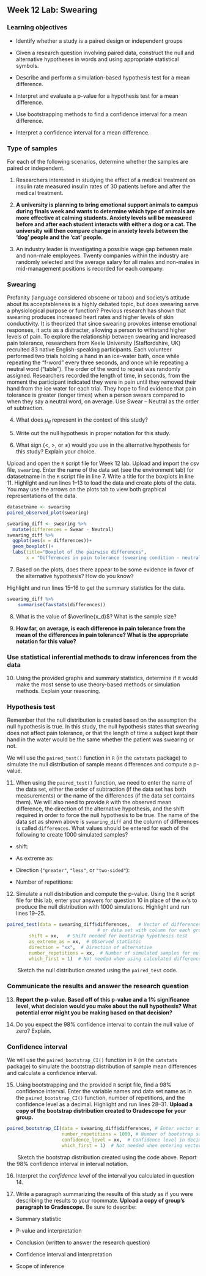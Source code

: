 ## Week 12 Lab:  Swearing

\setstretch{1}


### Learning objectives

* Identify whether a study is a paired design or independent groups

* Given a research question involving paired data, construct the null and alternative hypotheses
  in words and using appropriate statistical symbols.

* Describe and perform a simulation-based hypothesis test for a mean difference.

* Interpret and evaluate a p-value for a hypothesis test for a mean difference.

* Use bootstrapping methods to find a confidence interval for a mean difference.

* Interpret a confidence interval for a mean difference.

### Type of samples

For each of the following scenarios, determine whether the samples are paired or independent.

1. Researchers interested in studying the effect of a medical treatment on insulin rate measured insulin rates of 30 patients before and after the medical treatment.
\vspace{0.3in}

2.  **A university is planning to bring emotional support animals to campus during finals week and wants to determine which type of animals are more effective at calming students.  Anxiety levels will be measured before and after each student interacts with either a dog or a cat.  The university will then compare change in anxiety levels between the 'dog' people and the 'cat' people.**
\vspace{0.3in}

3.  An industry leader is investigating a possible wage gap between male and non-male employees.  Twenty companies within the industry are randomly selected and the average salary for all males and non-males in mid-management positions is recorded for each company.
\vspace{0.3in}

### Swearing

Profanity (language considered obscene or taboo) and society's attitude about its acceptableness is a highly debated topic, but does swearing serve a physiological purpose or function? Previous research has shown that swearing produces increased heart rates and higher levels of skin conductivity. It is theorized that since swearing provokes intense emotional responses, it acts as a distracter, allowing a person to withstand higher levels of pain. To explore the relationship between swearing and increased pain tolerance, researchers from Keele University (Staffordshire, UK) recruited 83 native English-speaking participants. Each volunteer performed two trials holding a hand in an ice-water bath, once while repeating the “f-word” every three seconds, and once while repeating a neutral word (“table”). The order of the word to repeat was randomly assigned. Researchers recorded the length of time, in seconds, from the moment the participant indicated they were in pain until they removed their hand from the ice water for each trial. They hope to find evidence that pain tolerance is greater (longer times) when a person swears compared to when they say a neutral word, on average. Use Swear – Neutral as the order of subtraction.

4.  What does $\mu_d$ represent in the context of this study?

\vspace{0.8in}

5.  Write out the null hypothesis in proper notation for this study.  

\vspace{0.8in}

6.  What sign ($<$, $>$, or $\neq$) would you use in the alternative hypothesis for this study?  Explain your choice.

\vspace{0.5in}

Upload and open the `R` script file for Week 12 lab. Upload and import the csv file, `swearing`. Enter the name of the data set (see the environment tab) for datasetname in the `R` script file in line 7. Write a title for the boxplots in line 11. Highlight and run lines 1--13 to load the data and create plots of the data. You may use the arrows on the plots tab to view both graphical representations of the data.

```r
datasetname <- swearing 
paired_observed_plot(swearing)

swearing_diff <- swearing %>% 
  mutate(differences = Swear - Neutral)
swearing_diff %>%
  ggplot(aes(x = differences))+
  geom_boxplot()+
  labs(title="Boxplot of the pairwise differences",
       x = "Differences in pain tolerance (swearing condition - neutral condition)")
```

7. Based on the plots, does there appear to be some evidence in favor of the alternative hypothesis?  How do you know?
\vspace{0.4in}

Highlight and run lines 15--16 to get the summary statistics for the data.

```r
swearing_diff %>% 
    summarise(favstats(differences))
```

8.  What is the value of $\overline{x_d}$?  What is the sample size?
\vspace{0.25in}

9. **How far, on average, is each difference in pain tolerance from the mean of the differences in pain tolerance?  What is the appropriate notation for this value?**

\vspace{0.5in}

### Use statistical inferential methods to draw inferences from the data {-}

10.  Using the provided graphs and summary statistics, determine if it would make the most sense to use theory-based methods or simulation methods.  Explain your reasoning.

\vspace{0.8in}

### Hypothesis test {-}

Remember that the null distribution is created based on the assumption the null hypothesis is true.  In this study, the null hypothesis states that swearing does not affect pain tolerance, or that the length of time a subject kept their hand in the water would be the same whether the patient was swearing or not.

We will use the `paired_test()` function in `R` (in the `catstats` package) to simulate the null distribution of sample means differences and compute a p-value. 

11.  When using the `paired_test()` function, we need to enter the name of the data set, either the order of subtraction (if the data set has both measurements) or the name of the differences (if the data set contains them).  We will also need to provide `R` with the observed mean difference, the direction of the alternative hypothesis, and the shift required in order to force the null hypothesis to be true.  The name of the data set as shown above is `swearing_diff` and the column of differences is called `differences`.  What values should be entered for each of the following to create 1000 simulated samples?

\vspace{1mm}
* shift:

\vspace{.2in}
* As extreme as:
    
\vspace{.2in}
* Direction (`"greater"`, `"less"`, or `"two-sided"`):

\vspace{.2in}
* Number of repetitions:
    
\vspace{.2in}

12.  Simulate a null distribution and compute the p-value. Using the `R` script file for this lab, enter your answers for question 10 in place of the `xx`'s to produce the null distribution with 1000 simulations.  Highlight and run lines 19--25.  

```r
paired_test(data = swearing_diff$differences,   # Vector of differences 
                                 # or data set with column for each group
        shift = xx,   # Shift needed for bootstrap hypothesis test
        as_extreme_as = xx,  # Observed statistic
        direction = "xx",  # Direction of alternative
        number_repetitions = xx,  # Number of simulated samples for null distribution
        which_first = 1)  # Not needed when using calculated differences
```
|        Sketch the null distribution created using the `paired_test` code.

\vspace{1.5in}

### Communicate the results and answer the research question {-}

13.  **Report the p-value. Based off of this p-value and a 1% significance level, what decision would you make about the null hypothesis?  What potential error might you be making based on that decision?**

\vspace{0.5in}

14. Do you expect the 98\% confidence interval to contain the null value of zero?  Explain.

\vspace{0.8in}

### Confidence interval {-}

We will use the `paired_bootstrap_CI()` function in `R` (in the `catstats` package) to simulate the bootstrap distribution of sample mean differences and calculate a confidence interval. 

15. Using bootstrapping and the provided `R` script file, find a 98\% confidence interval. Enter the variable names and data set name as in the `paired_bootstrap_CI()` function, number of repetitions, and the confidence level as a decimal.  Highlight and run lines 28--31. **Upload a copy of the bootstrap distribution created to Gradescope for your group.** 
```r
paired_bootstrap_CI(data = swearing_diff$differences, # Enter vector of differences
                    number_repetitions = 1000, # Number of bootstrap samples for CI
                    confidence_level = xx,  # Confidence level in decimal form
                    which_first = 1)  # Not needed when entering vector of differences
```
\newpage

|        Sketch the bootstrap distribution created using the code above.  Report the 98\% confidence interval in interval notation.

\vspace{1.5in}

16. Interpret the *confidence level* of the interval you calculated in question 14. 

\vspace{0.8in}

17.  Write a paragraph summarizing the results of this study as if you were describing the results to your roommate.  **Upload a copy of group's paragraph to Gradescope.** Be sure to describe:

* Summary statistic

* P-value and interpretation

* Conclusion (written to answer the research question)

* Confidence interval and interpretation

* Scope of inference

\vspace{2.6in}

\newpage